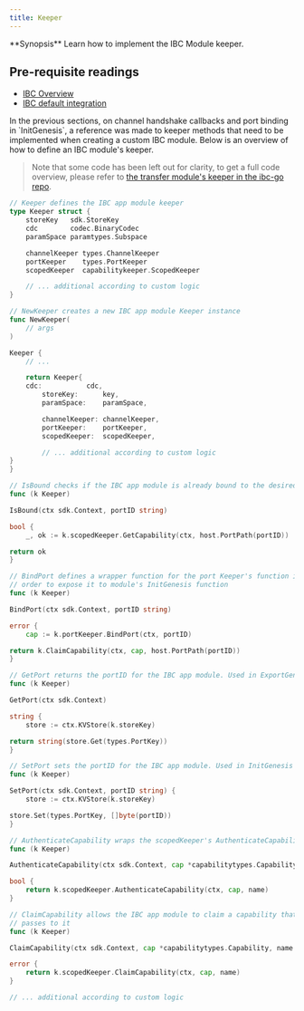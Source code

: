 ```yaml
---
title: Keeper
---
```


<Note>
**Synopsis**
Learn how to implement the IBC Module keeper.
</Note>

<Note>

## Pre-requisite readings

* [IBC Overview](/docs/ibc/v4.6.x/overview)
* [IBC default integration](/docs/ibc/v4.6.x/integration)

</Note>
In the previous sections, on channel handshake callbacks and port binding in `InitGenesis`, a reference was made to keeper methods that need to be implemented when creating a custom IBC module. Below is an overview of how to define an IBC module's keeper.

> Note that some code has been left out for clarity, to get a full code overview, please refer to [the transfer module's keeper in the ibc-go repo](https://github.com/cosmos/ibc-go/blob/main/modules/apps/transfer/keeper/keeper.go).

```go expandable
// Keeper defines the IBC app module keeper
type Keeper struct {
    storeKey   sdk.StoreKey
	cdc        codec.BinaryCodec
	paramSpace paramtypes.Subspace

	channelKeeper types.ChannelKeeper
	portKeeper    types.PortKeeper
	scopedKeeper  capabilitykeeper.ScopedKeeper

    // ... additional according to custom logic
}

// NewKeeper creates a new IBC app module Keeper instance
func NewKeeper(
	// args
)

Keeper {
	// ...

	return Keeper{
    cdc:           cdc,
		storeKey:      key,
		paramSpace:    paramSpace,

		channelKeeper: channelKeeper,
		portKeeper:    portKeeper,
		scopedKeeper:  scopedKeeper,

        // ... additional according to custom logic
}
}

// IsBound checks if the IBC app module is already bound to the desired port
func (k Keeper)

IsBound(ctx sdk.Context, portID string)

bool {
	_, ok := k.scopedKeeper.GetCapability(ctx, host.PortPath(portID))

return ok
}

// BindPort defines a wrapper function for the port Keeper's function in
// order to expose it to module's InitGenesis function
func (k Keeper)

BindPort(ctx sdk.Context, portID string)

error {
    cap := k.portKeeper.BindPort(ctx, portID)

return k.ClaimCapability(ctx, cap, host.PortPath(portID))
}

// GetPort returns the portID for the IBC app module. Used in ExportGenesis
func (k Keeper)

GetPort(ctx sdk.Context)

string {
    store := ctx.KVStore(k.storeKey)

return string(store.Get(types.PortKey))
}

// SetPort sets the portID for the IBC app module. Used in InitGenesis
func (k Keeper)

SetPort(ctx sdk.Context, portID string) {
    store := ctx.KVStore(k.storeKey)

store.Set(types.PortKey, []byte(portID))
}

// AuthenticateCapability wraps the scopedKeeper's AuthenticateCapability function
func (k Keeper)

AuthenticateCapability(ctx sdk.Context, cap *capabilitytypes.Capability, name string)

bool {
    return k.scopedKeeper.AuthenticateCapability(ctx, cap, name)
}

// ClaimCapability allows the IBC app module to claim a capability that core IBC
// passes to it
func (k Keeper)

ClaimCapability(ctx sdk.Context, cap *capabilitytypes.Capability, name string)

error {
    return k.scopedKeeper.ClaimCapability(ctx, cap, name)
}

// ... additional according to custom logic
```

